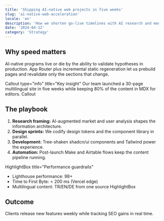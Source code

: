 ```yaml
---
title: 'Shipping AI-native web projects in five weeks'
slug: 'ai-native-web-acceleration'
locale: 'en'
description: 'How we shorten go-live timelines with AI research and modular Next.js architecture.'
date: '2024-04-12'
category: 'Strategy'
---
```


## Why speed matters

AI-native programs live or die by the ability to validate hypotheses in production. App Router plus incremental static regeneration let us prebuild pages and revalidate only the sections that change.

Callout type="info" title="Key insight"
Our team launched a 30-page multilingual site in five weeks while keeping 80% of the content in MDX for editors.
Callout

## The playbook

1. **Research framing:** AI-augmented market and user analysis shapes the information architecture.
2. **Design sprints:** We codify design tokens and the component library in parallel.
3. **Development:** Tree-shaken shadcn/ui components and Tailwind power the experience.
4. **Automation:** Post-launch Make and Airtable flows keep the content pipeline running.

HighlightBox title="Performance guardrails"

- Lighthouse performance: 98+
- Time to First Byte: < 200 ms (Vercel edge)
- Multilingual content: TR/EN/DE from one source
  HighlightBox

## Outcome

Clients release new features weekly while tracking SEO gains in real time.
